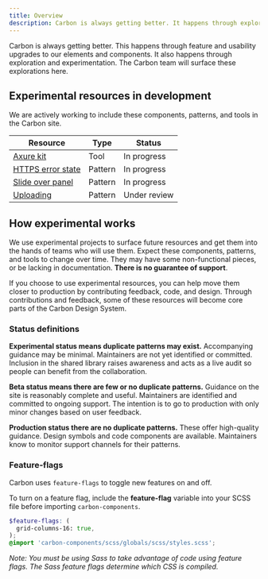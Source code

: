 ```yaml
---
title: Overview
description: Carbon is always getting better. It happens through exploration and experimentation. The Carbon team will surface these explorations here.
---
```


<PageDescription>

Carbon is always getting better. This happens through feature and usability upgrades to our elements and components. It also happens through exploration and experimentation. The Carbon team will surface these explorations here.

</PageDescription>

## Experimental resources in development

We are actively working to include these components, patterns, and tools in the Carbon site.

| Resource                                                                              | Type    | Status       |
| ------------------------------------------------------------------------------------- | ------- | ------------ |
| [Axure kit](https://github.com/carbon-design-system/carbon/issues/3071)               | Tool    | In progress  |
| [HTTPS error state](https://github.com/carbon-design-system/carbon-website/pull/518)  | Pattern | In progress  |
| [Slide over panel](https://github.com/carbon-design-system/carbon-website/issues/398) | Pattern | In progress  |
| [Uploading](https://github.com/carbon-design-system/carbon-website/pull/474)          | Pattern | Under review |

## How experimental works

We use experimental projects to surface future resources and get them into the hands of teams who will use them. Expect these components, patterns, and tools to change over time. They may have some non-functional pieces, or be lacking in documentation. **There is no guarantee of support**.

If you choose to use experimental resources, you can help move them closer to production by contributing feedback, code, and design. Through contributions and feedback, some of these resources will become core parts of the Carbon Design System.

### Status definitions

**Experimental status means duplicate patterns may exist.** Accompanying guidance may be minimal. Maintainers are not yet identified or committed. Inclusion in the shared library raises awareness and acts as a live audit so people can benefit from the collaboration.

**Beta status means there are few or no duplicate patterns.** Guidance on the site is reasonably complete and useful. Maintainers are identified and committed to ongoing support. The intention is to go to production with only minor changes based on user feedback.

**Production status there are no duplicate patterns.** These offer high-quality guidance. Design symbols and code components are available. Maintainers know to monitor support channels for their patterns.

### Feature-flags

Carbon uses `feature-flags` to toggle new features on and off.

To turn on a feature flag, include the **feature-flag** variable into your SCSS file before importing `carbon-components`.

```scss
$feature-flags: (
  grid-columns-16: true,
);
@import 'carbon-components/scss/globals/scss/styles.scss';
```

_Note: You must be using Sass to take advantage of code using feature flags. The Sass feature flags determine which CSS is compiled._
